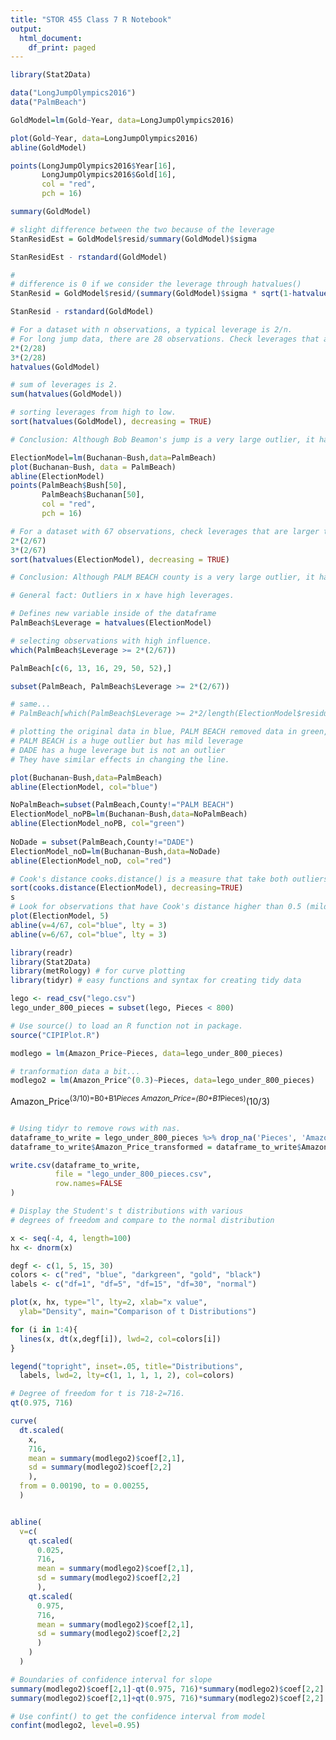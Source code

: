```yaml
---
title: "STOR 455 Class 7 R Notebook"
output:
  html_document:
    df_print: paged
---
```



```r
library(Stat2Data)

data("LongJumpOlympics2016")
data("PalmBeach")
```


```r
GoldModel=lm(Gold~Year, data=LongJumpOlympics2016)

plot(Gold~Year, data=LongJumpOlympics2016)
abline(GoldModel)

points(LongJumpOlympics2016$Year[16],
       LongJumpOlympics2016$Gold[16],
       col = "red",
       pch = 16)

summary(GoldModel)
```


```r
# slight difference between the two because of the leverage
StanResidEst = GoldModel$resid/summary(GoldModel)$sigma

StanResidEst - rstandard(GoldModel)
```


```r
# 
# difference is 0 if we consider the leverage through hatvalues()
StanResid = GoldModel$resid/(summary(GoldModel)$sigma * sqrt(1-hatvalues(GoldModel)))

StanResid - rstandard(GoldModel)
```


```r
# For a dataset with n observations, a typical leverage is 2/n.
# For long jump data, there are 28 observations. Check leverages that are larger than 2 (mild) and 3 (large) times 2/28 for potential highly influential observations.
2*(2/28)
3*(2/28)
hatvalues(GoldModel)

# sum of leverages is 2.
sum(hatvalues(GoldModel))

# sorting leverages from high to low.
sort(hatvalues(GoldModel), decreasing = TRUE)

# Conclusion: Although Bob Beamon's jump is a very large outlier, it has a mild leverage and does not change the line by much.
```


```r
ElectionModel=lm(Buchanan~Bush,data=PalmBeach)
plot(Buchanan~Bush, data = PalmBeach)
abline(ElectionModel)
points(PalmBeach$Bush[50],
       PalmBeach$Buchanan[50],
       col = "red",
       pch = 16)
```


```r
# For a dataset with 67 observations, check leverages that are larger than 2 (mild) and 3 (large) times 2/67.
2*(2/67)
3*(2/67)
sort(hatvalues(ElectionModel), decreasing = TRUE)

# Conclusion: Although PALM BEACH county is a very large outlier, it has only a mild leverage. However, DADE county has a huge leverage. 

# General fact: Outliers in x have high leverages.

# Defines new variable inside of the dataframe
PalmBeach$Leverage = hatvalues(ElectionModel)

# selecting observations with high influence.
which(PalmBeach$Leverage >= 2*(2/67))

PalmBeach[c(6, 13, 16, 29, 50, 52),]

subset(PalmBeach, PalmBeach$Leverage >= 2*(2/67))

# same... 
# PalmBeach[which(PalmBeach$Leverage >= 2*2/length(ElectionModel$residuals))]
```

```r
# plotting the original data in blue, PALM BEACH removed data in green, and DADE removed in red
# PALM BEACH is a huge outlier but has mild leverage
# DADE has a huge leverage but is not an outlier
# They have similar effects in changing the line. 

plot(Buchanan~Bush,data=PalmBeach)
abline(ElectionModel, col="blue")

NoPalmBeach=subset(PalmBeach,County!="PALM BEACH")
ElectionModel_noPB=lm(Buchanan~Bush,data=NoPalmBeach)
abline(ElectionModel_noPB, col="green")
 
NoDade = subset(PalmBeach,County!="DADE")
ElectionModel_noD=lm(Buchanan~Bush,data=NoDade)
abline(ElectionModel_noD, col="red")
```

```r
# Cook's distance cooks.distance() is a measure that take both outliers and high leverage observations into account on their effects influencing the line.
sort(cooks.distance(ElectionModel), decreasing=TRUE)
s
# Look for observations that have Cook's distance higher than 0.5 (mild) and 1 (high).
plot(ElectionModel, 5)
abline(v=4/67, col="blue", lty = 3)
abline(v=6/67, col="blue", lty = 3)
```


```r
library(readr)
library(Stat2Data)
library(metRology) # for curve plotting
library(tidyr) # easy functions and syntax for creating tidy data

lego <- read_csv("lego.csv")
lego_under_800_pieces = subset(lego, Pieces < 800)

# Use source() to load an R function not in package.
source("CIPIPlot.R") 
```


```r
modlego = lm(Amazon_Price~Pieces, data=lego_under_800_pieces)
```


```r
# tranformation data a bit...
modlego2 = lm(Amazon_Price^(0.3)~Pieces, data=lego_under_800_pieces)

```
Amazon_Price^(3/10)=B0+B1*Pieces
Amazon_Price=(B0+B1*Pieces)^(10/3)

```r
```


```r
# Using tidyr to remove rows with nas.
dataframe_to_write = lego_under_800_pieces %>% drop_na('Pieces', 'Amazon_Price')
dataframe_to_write$Amazon_Price_transformed = dataframe_to_write$Amazon_Price^0.3

write.csv(dataframe_to_write, 
          file = "lego_under_800_pieces.csv", 
          row.names=FALSE
)
```


```r
# Display the Student's t distributions with various
# degrees of freedom and compare to the normal distribution

x <- seq(-4, 4, length=100)
hx <- dnorm(x)

degf <- c(1, 5, 15, 30)
colors <- c("red", "blue", "darkgreen", "gold", "black")
labels <- c("df=1", "df=5", "df=15", "df=30", "normal")

plot(x, hx, type="l", lty=2, xlab="x value",
  ylab="Density", main="Comparison of t Distributions")

for (i in 1:4){
  lines(x, dt(x,degf[i]), lwd=2, col=colors[i])
}

legend("topright", inset=.05, title="Distributions",
  labels, lwd=2, lty=c(1, 1, 1, 1, 2), col=colors)
```


```r
# Degree of freedom for t is 718-2=716.
qt(0.975, 716)

curve(
  dt.scaled(
    x, 
    716,
    mean = summary(modlego2)$coef[2,1],
    sd = summary(modlego2)$coef[2,2]
    ), 
  from = 0.00190, to = 0.00255,
  )


abline(
  v=c(
    qt.scaled(
      0.025, 
      716, 
      mean = summary(modlego2)$coef[2,1], 
      sd = summary(modlego2)$coef[2,2]
      ),
    qt.scaled(
      0.975, 
      716, 
      mean = summary(modlego2)$coef[2,1], 
      sd = summary(modlego2)$coef[2,2]
      )
    )
  )
```


```r
# Boundaries of confidence interval for slope
summary(modlego2)$coef[2,1]-qt(0.975, 716)*summary(modlego2)$coef[2,2]
summary(modlego2)$coef[2,1]+qt(0.975, 716)*summary(modlego2)$coef[2,2]
```


```r
# Use confint() to get the confidence interval from model
confint(modlego2, level=0.95)
```